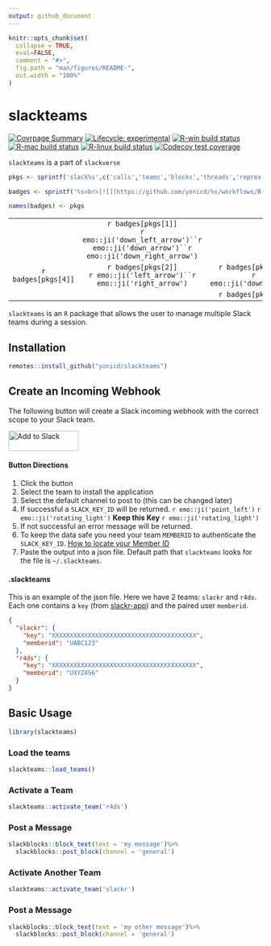 ```yaml
---
output: github_document
---
```


<!-- README.md is generated from README.Rmd. Please edit that file -->

```r
knitr::opts_chunk$set(
  collapse = TRUE,
  eval=FALSE,
  comment = "#>",
  fig.path = "man/figures/README-",
  out.width = "100%"
)
```

# slackteams

<!-- badges: start -->
[![Covrpage Summary](https://img.shields.io/badge/covrpage-Last_Build_2020_08_12-brightgreen.svg)](http://tinyurl.com/qq3vz59)
[![Lifecycle: experimental](https://img.shields.io/badge/lifecycle-experimental-orange.svg)](https://www.tidyverse.org/lifecycle/#experimental)
[![R-win build status](https://github.com/yonicd/slackteams/workflows/R-win/badge.svg)](https://github.com/yonicd/slackteams)
[![R-mac build status](https://github.com/yonicd/slackteams/workflows/R-mac/badge.svg)](https://github.com/yonicd/slackteams)
[![R-linux build status](https://github.com/yonicd/slackteams/workflows/R-linux/badge.svg)](https://github.com/yonicd/slackteams)
[![Codecov test coverage](https://codecov.io/gh/yonicd/slackteams/branch/master/graph/badge.svg)](https://codecov.io/gh/yonicd/slackteams?branch=master)
<!-- badges: end -->

`slackteams` is a part of `slackverse`

```r
pkgs <- sprintf('slack%s',c('calls','teams','blocks','threads','reprex'))

badges <- sprintf('%s<br>[![](https://github.com/yonicd/%s/workflows/R-mac/badge.svg)](https://github.com/yonicd/%s)',pkgs,pkgs,pkgs)

names(badges) <- pkgs

```

||||
|:-:|:-:|:-:|
||`r badges[pkgs[1]]`<br>`r emo::ji('down_left_arrow')``r emo::ji('down_arrow')``r emo::ji('down_right_arrow')`||
|`r badges[pkgs[4]]`|`r badges[pkgs[2]]`<br>`r emo::ji('left_arrow')``r emo::ji('right_arrow')`|`r badges[pkgs[3]]`<br>`r emo::ji('down_arrow')`|
|||`r badges[pkgs[5]]`|

`slackteams` is an `R` package that allows the user to manage multiple Slack teams during a session. 

## Installation

``` r
remotes::install_github("yonicd/slackteams")
```

## Create an Incoming Webhook

The following button will create a Slack incoming webhook with the correct scope to your Slack team.

 <a href="https://slack.com/oauth/authorize?client_id=220157155520.220159943344&scope=incoming-webhook,files:read,files:write:user,chat:write:bot,chat:write:user,mpim:write,mpim:read,mpim:history,im:write,im:read,im:history,groups:write,groups:read,groups:history,channels:write,channels:read,channels:history,emoji:read,usergroups:read,users:read" target="_blank"><img alt="Add to Slack" height="40" width="139" src="https://platform.slack-edge.com/img/add_to_slack.png" srcset="https://platform.slack-edge.com/img/add_to_slack.png 1x, https://platform.slack-edge.com/img/add_to_slack@2x.png 2x"></a>

#### Button Directions

1. Click the button
2. Select the team to install the application
3. Select the default channel to post to (this can be changed later)
4. If successful a `SLACK_KEY_ID` will be returned. `r emo::ji('point_left')` `r emo::ji('rotating_light')` __Keep this Key__ `r emo::ji('rotating_light')`
5. If not successful an error message will be returned.
6. To keep the data safe you need your team `MEMBERID` to authenticate the `SLACK_KEY_ID`. [How to locate your Member ID](https://medium.com/@moshfeu/how-to-find-my-member-id-in-slack-workspace-d4bba942e38c)
7. Paste the output into a json file. Default path that `slackteams` looks for the file is `~/.slackteams`.

#### .slackteams

This is an example of the json file. Here we have 2 teams: `slackr` and `r4ds`. Each one contains a `key` (from [slackr-app](https://github.com/yonicd/slackr-app)) and the paired user `memberid`.

```json
{
  "slackr": {
    "key": "XXXXXXXXXXXXXXXXXXXXXXXXXXXXXXXXXXXXXXXX",
    "memberid": "UABC123"
  },
  "r4ds": {
    "key": "XXXXXXXXXXXXXXXXXXXXXXXXXXXXXXXXXXXXXXXX",
    "memberid": "UXYZ456"
  }
}
```

## Basic Usage

```r
library(slackteams)
```

### Load the teams

```r
slackteams::load_teams()
```

### Activate a Team

```r
slackteams::activate_team('r4ds')
```

### Post a Message

```r
slackblocks::block_text(text = 'my message')%>%
  slackblocks::post_block(channel = 'general')
```

### Activate Another Team

```r
slackteams::activate_team('slackr')
```

### Post a Message

```r
slackblocks::block_text(text = 'my other message')%>%
  slackblocks::post_block(channel = 'general')
```
